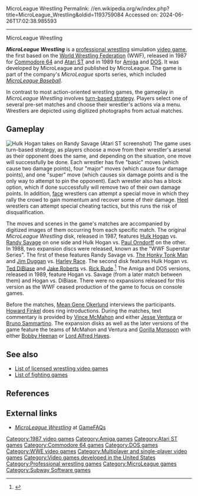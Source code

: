 MicroLeague Wrestling
Permalink: //en.wikipedia.org/w/index.php?title=MicroLeague_Wrestling&oldid=1193759084
Accessed on: 2024-06-26T17:02:38.985593



------
MicroLeague Wrestling
{{Infobox video game
|title = MicroLeague Wrestling
|image = MicroLeague Wrestling - Front Cover.jpg
|caption = Cover art featuring [[Hulk Hogan]]
|developer = MicroLeague<br />Subway Software (C64)<br />Up Front Software (Amiga)
|publisher = MicroLeague
|designer = 
|released = {{vgrelease|NA|1987<ref name="FAQs Release Data">{{cite web|title=MicroLeague Wrestling Release Data|url=http://www.gamefaqs.com/c64/926715-microleague-wrestling/data|publisher=[[GameFAQs]]|accessdate=29 December 2011}}</ref>|EU|1987<ref name="FAQs Release Data"/>}} <small>(most versions)</small> <br> {{vgrelease|NA|1989|EU|1989}} <small>(other versions)</small>
|genre = [[Turn-based strategy]], [[Sports game|sports]]
|modes = [[Single-player video game|Single-player]], [[Multiplayer video game|multiplayer]]
|platforms = [[Amiga]]<br />[[Atari ST]]<br />[[Commodore 64]]<br />[[DOS]]
}}

'''''MicroLeague Wrestling''''' is a [[professional wrestling]] simulation [[video game]], the first based on the [[WWE|World Wrestling Federation]] (WWF), released in 1987 for [[Commodore 64]] and [[Atari ST]] and in 1989 for [[Amiga]] and [[DOS]]. It was developed by MicroLeague and published by MicroLeague. The game is part of the company's ''MicroLeague'' sports series, which included ''[[MicroLeague Baseball]]''.

In contrast to most action-oriented wrestling games, the gameplay in ''MicroLeague Wrestling'' involves [[turn-based strategy]]. Players select one of several pre-set matches and choose their wrestler's actions via a menu. Wrestlers are depicted using digitized photographs from actual matches.

==Gameplay==
[[File:MicroLeague_Wrestling_Atari_ST_screenshot.png|thumb|left|Hulk Hogan takes on Randy Savage (Atari ST screenshot)]]
The game uses turn-based strategy, as players choose a move from their wrestler's arsenal as their opponent does the same, and depending on the situation, one move will successfully be done. Each wrestler has five "basic" moves (which cause two damage points), four "major" moves (which cause four damage points), and one "super" move (which causes six damage points and is the only way to attempt to pin the opponent). Each wrestler also has a block option, which if done successfully will remove two of their own damage points. In addition, [[Face (professional wrestling)|face]] wrestlers can attempt a special move in which they rally the crowd to gain momentum and recover some of their damage. [[Heel (professional wrestling)|Heel]] wrestlers can attempt special cheating tactics, but this runs the risk of disqualification.

The moves and scenes in the game's matches are accompanied by digitized images of them occurring from each specific match. The original ''MicroLeague Wrestling'' disk, released in 1987, features [[Hulk Hogan]] vs. [[Randy Savage]] on one side and Hulk Hogan vs. [[Paul Orndorff]] on the other. In 1988, two expansion discs were released, known as the "WWF Superstar Series". The first of these features Randy Savage vs. [[The Honky Tonk Man]] and [[Jim Duggan]] vs. [[Harley Race]]. The second disk features Hulk Hogan vs. [[Ted DiBiase]] and [[Jake Roberts]] vs. [[Rick Rude]].<ref name=1UP>{{cite web|last=Ragan|first=Jess|title=Retronauts: MicroLeague Wrestling|date=September 7, 2011|url=http://www.1up.com/do/blogEntry?bId=9087941|publisher=[[1UP.com]]|accessdate=29 December 2011|url-status=dead|archiveurl=https://web.archive.org/web/20120714000443/http://www.1up.com/do/blogEntry?bId=9087941|archivedate=14 July 2012}}</ref> The Amiga and DOS versions, released in 1989, feature Hogan vs. Savage (from a later match between them) and Hogan vs. DiBiase. There were no expansions released for this version as the WWF ceased production of the game to focus on console games.

Before the matches, [[Gene Okerlund|Mean Gene Okerlund]] interviews the participants. [[Howard Finkel]] does ring introductions. During the matches, text commentary is provided by [[Vince McMahon]] and either [[Jesse Ventura]] or [[Bruno Sammartino]]. The expansion disks as well as the later versions of the game feature the teams of McMahon and Ventura and [[Gorilla Monsoon]] with either [[Bobby Heenan]] or [[Alfred Hayes (wrestler)|Lord Alfred Hayes]].

==See also==
{{Portal|Video games}}
* [[List of licensed wrestling video games]]
* [[List of fighting games]]

==References==
{{Reflist}}

==External links==
* [http://www.gamefaqs.com/c64/926715-microleague-wrestling/data ''MicroLeague Wrestling''] at [[GameFAQs]]

{{WWE video games}}

{{DEFAULTSORT:MicroLeague Wrestling}}
[[Category:1987 video games]]
[[Category:Amiga games]]
[[Category:Atari ST games]]
[[Category:Commodore 64 games]]
[[Category:DOS games]]
[[Category:WWE video games]]
[[Category:Multiplayer and single-player video games]]
[[Category:Video games developed in the United States]]
[[Category:Professional wrestling games]]
[[Category:MicroLeague games]]
[[Category:Subway Software games]]